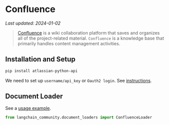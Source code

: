 # Confluence
*Last updated: 2024-01-02*

>[Confluence](https://www.atlassian.com/software/confluence) is a wiki collaboration platform that saves and organizes all of the project-related material. `Confluence` is a knowledge base that primarily handles content management activities. 


## Installation and Setup

```bash
pip install atlassian-python-api
```

We need to set up `username/api_key` or `Oauth2 login`. 
See [instructions](https://support.atlassian.com/atlassian-account/docs/manage-api-tokens-for-your-atlassian-account/).


## Document Loader

See a [usage example](/docs/integrations/document_loaders/confluence).

```python
from langchain_community.document_loaders import ConfluenceLoader
```
